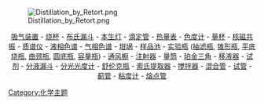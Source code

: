 [[Image:Distillation_by_Retort.png|right]]<center>[[吸气装置|吸气装置]] - [[烧杯|烧杯]] - [[布氏漏斗|布氏漏斗]] - [[本生灯|本生灯]] - [[滴定管|滴定管]] - [[热量表|热量表]] - [[色度计|色度计]] - [[量杯|量杯]] - [[核磁共振|核磁共振]] - [[质谱仪|质谱仪]] - [[液相色谱|液相色谱]] - [[气相色谱|气相色谱]] - [[坩埚|坩埚]] - [[样品池|样品池]] - [[实验瓶|实验瓶]] ([[抽滤瓶|抽滤瓶]], [[锥形瓶|锥形瓶]],  [[平底烧瓶|平底烧瓶]], [[曲颈瓶|曲颈瓶]], [[圆底瓶|圆底瓶]], [[容量瓶|容量瓶]]) - [[通风橱|通风橱]] - [[注射器|注射器]] - [[量筒|量筒]] - [[珀金三角|珀金三角]] - [[移液器|移液器]] - [[试剂|试剂]] - [[分液漏斗|分液漏斗]] - [[分光光度计|分光光度计]] - [[舒伦克瓶|舒伦克瓶]] - [[索氏提取器|索氏提取器]] - [[搅拌器|搅拌器]] - [[混合管|混合管]] - [[试管|试管]] - [[蓟管|蓟管]] - [[粘度计|粘度计]] - [[熔点管|熔点管]]</center>
[[Category:化学主题|Category:化学主题]]